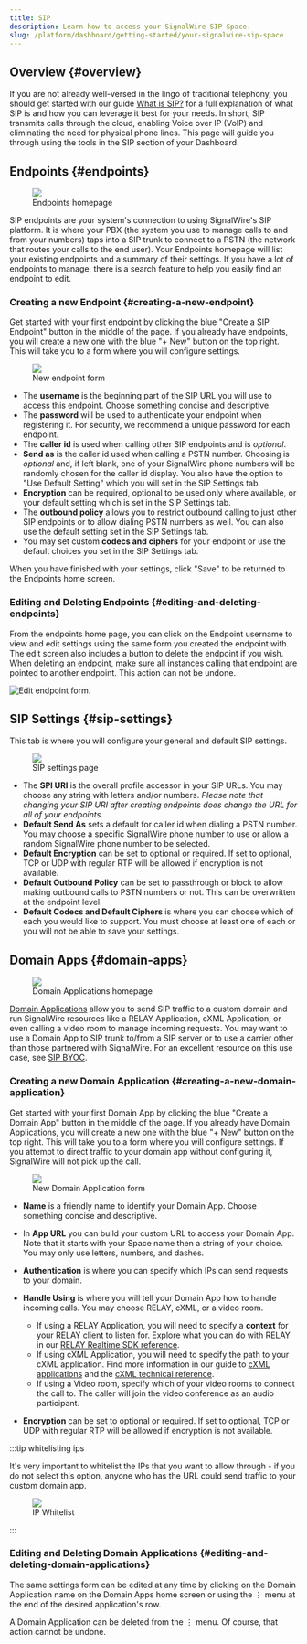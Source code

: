 ```yaml
---
title: SIP
description: Learn how to access your SignalWire SIP Space.
slug: /platform/dashboard/getting-started/your-signalwire-sip-space
---
```



## Overview {#overview}

If you are not already well-versed in the lingo of traditional telephony, you should get started with our guide [What is SIP?](/platform/basics/general/what-is-sip) for a full explanation of what SIP is and how you can leverage it best for your needs. In short, SIP transmits calls through the cloud, enabling Voice over IP (VoIP) and eliminating the need for physical phone lines. This page will guide you through using the tools in the SIP section of your Dashboard.

## Endpoints {#endpoints}

<figure>
  <img className="img-800" src={require("./endpoints-home.webp").default} />
  <figcaption>Endpoints homepage</figcaption>
</figure>

SIP endpoints are your system's connection to using SignalWire's SIP platform. It is where your PBX (the system you use to manage calls to and from your numbers) taps into a SIP trunk to connect to a PSTN (the network that routes your calls to the end user). Your Endpoints homepage will list your existing endpoints and a summary of their settings. If you have a lot of endpoints to manage, there is a search feature to help you easily find an endpoint to edit.

### Creating a new Endpoint {#creating-a-new-endpoint}

Get started with your first endpoint by clicking the blue "Create a SIP Endpoint" button in the middle of the page. If you already have endpoints, you will create a new one with the blue "+ New" button on the top right. This will take you to a form where you will configure settings.

<figure>
  <img className="img-800" src={require("./new-endpoint.webp").default} />
  <figcaption>New endpoint form</figcaption>
</figure>

- The **username** is the beginning part of the SIP URL you will use to access this endpoint. Choose something concise and descriptive.
- The **password** will be used to authenticate your endpoint when registering it. For security, we recommend a unique password for each endpoint.
- The **caller id** is used when calling other SIP endpoints and is _optional_.
- **Send as** is the caller id used when calling a PSTN number. Choosing is _optional_ and, if left blank, one of your SignalWire phone numbers will be randomly chosen for the caller id display. You also have the option to "Use Default Setting" which you will set in the SIP Settings tab.
- **Encryption** can be required, optional to be used only where available, or your default setting which is set in the SIP Settings tab.
- The **outbound policy** allows you to restrict outbound calling to just other SIP endpoints or to allow dialing PSTN numbers as well. You can also use the default setting set in the SIP Settings tab.
- You may set custom **codecs and ciphers** for your endpoint or use the default choices you set in the SIP Settings tab.

When you have finished with your settings, click "Save" to be returned to the Endpoints home screen.

### Editing and Deleting Endpoints {#editing-and-deleting-endpoints}

From the endpoints home page, you can click on the Endpoint username to view and edit settings using the same form you created the endpoint with. The edit screen also includes a button to delete the endpoint if you wish. When deleting an endpoint, make sure all instances calling that endpoint are pointed to another endpoint. This action can not be undone.

![Edit endpoint form.](@image/dashboard/legacy/sip/edit-endpoint.webp)

## SIP Settings {#sip-settings}

This tab is where you will configure your general and default SIP settings.

<figure>
  <img className="img-800" src={require("./profile.webp").default} />
  <figcaption>SIP settings page</figcaption>
</figure>

- The **SPI URI** is the overall profile accessor in your SIP URLs. You may choose any string with letters and/or numbers. _Please note that changing your SIP URI after creating endpoints does change the URL for all of your endpoints_.
- **Default Send As** sets a default for caller id when dialing a PSTN number. You may choose a specific SignalWire phone number to use or allow a random SignalWire phone number to be selected.
- **Default Encryption** can be set to optional or required. If set to optional, TCP or UDP with regular RTP will be allowed if encryption is not available.
- **Default Outbound Policy** can be set to passthrough or block to allow making outbound calls to PSTN numbers or not. This can be overwritten at the endpoint level.
- **Default Codecs and Default Ciphers** is where you can choose which of each you would like to support. You must choose at least one of each or you will not be able to save your settings.

## Domain Apps {#domain-apps}

<figure>
  <img className="img-800" src={require("./domain-app-home.webp").default} />
  <figcaption>Domain Applications homepage</figcaption>
</figure>

[Domain Applications](/voice/getting-started/sip/sip-domain-applications) allow you to send SIP traffic to a custom domain and run SignalWire resources like a RELAY Application, cXML Application, or even calling a video room to manage incoming requests. You may want to use a Domain App to SIP trunk to/from a SIP server or to use a carrier other than those partnered with SignalWire. For an excellent resource on this use case, see [SIP BYOC](/voice/getting-started/sip/sip-byoc-bring-your-own-carrier).

### Creating a new Domain Application {#creating-a-new-domain-application}

Get started with your first Domain App by clicking the blue "Create a Domain App" button in the middle of the page. If you already have Domain Applications, you will create a new one with the blue "+ New" button on the top right. This will take you to a form where you will configure settings. If you attempt to direct traffic to your domain app without configuring it, SignalWire will not pick up the call.

<figure>
  <img className="img-800" src={require("./new-domain-app.webp").default} />
  <figcaption>New Domain Application form</figcaption>
</figure>

- **Name** is a friendly name to identify your Domain App. Choose something concise and descriptive.
- In **App URL** you can build your custom URL to access your Domain App. Note that it starts with your Space name then a string of your choice. You may only use letters, numbers, and dashes.
- **Authentication** is where you can specify which IPs can send requests to your domain.
- **Handle Using** is where you will tell your Domain App how to handle incoming calls. You may choose RELAY, cXML, or a video room.

  - If using a RELAY Application, you will need to specify a **context** for your RELAY client to listen for. Explore what you can do with RELAY in our [RELAY Realtime SDK reference](pathname:///sdks/reference/realtime-sdk).
  - If using cXML Application, you will need to specify the path to your cXML application. Find more information in our guide to [cXML applications](pathname:///compatibility-api/guides/general/creating-and-using-cxml-applications) and the [cXML technical reference](pathname:///compatibility-api/cxml).
  - If using a Video room, specify which of your video rooms to connect the call to. The caller will join the video conference as an audio participant.

- **Encryption** can be set to optional or required. If set to optional, TCP or UDP with regular RTP will be allowed if encryption is not available.

:::tip whitelisting ips

It's very important to whitelist the IPs that you want to allow through - if you do not select this option, anyone who has the URL could send traffic to your custom domain app.

<figure>
  <img className="img-800" src={require("./domain-app-whitelist.webp").default} />
  <figcaption>IP Whitelist</figcaption>
</figure>

:::

### Editing and Deleting Domain Applications {#editing-and-deleting-domain-applications}

The same settings form can be edited at any time by clicking on the Domain Application name on the Domain Apps home screen or using the ⋮ menu at the end of the desired application's row.

A Domain Application can be deleted from the ⋮ menu. Of course, that action cannot be undone.
